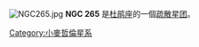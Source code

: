 {{NGCInfoBox|NGCID=NGC 265|發現者=約翰·弗里德里希·威廉·赫歇爾|發現日期=1834年4月11日|其他編號=ESO 29-SC14|曆元=J2000.0|赤經=47分11.1秒|赤緯=-73°28'38"|星座=杜鹃座|星體=星系|星等=12.2|表面亮度=|藍等=}}
[[File:NGC265.jpg|thumb]]
'''NGC 265''' 是[[杜鹃座|杜鹃座]]的一個[[疏散星团|疏散星团]]。

{{NGCReference|265}}
{{Catalogs|NGC=265}}
[[Category:小麥哲倫星系|Category:小麥哲倫星系]]